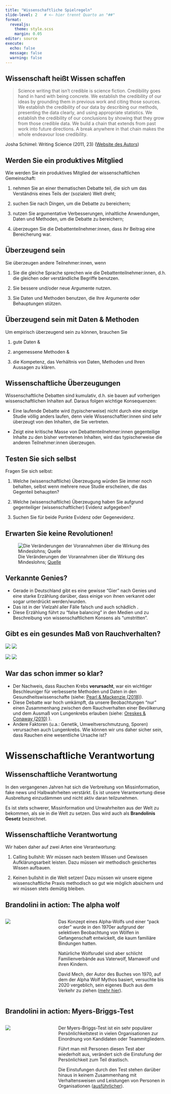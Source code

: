 ```yaml
---
title: "Wissenschaftliche Spielregeln"
slide-level: 2   # <— hier trennt Quarto an "##"
format: 
  revealjs:
    theme: style.scss
    margin: 0.05
editor: source
execute: 
  echo: false
  message: false
  warning: false
---
```


## Wissenschaft heißt Wissen schaffen {.midi}

> Science writing that isn't credible is science fiction. Credibility goes hand in hand with being concrete. We establish the credibility of our ideas by grounding them in previous work and citing those sources. We establish the credibility of our data by describing our methods, presenting the data clearly, and using appropriate statistics. We establish the credibility of our conclusions by showing that they grow from those credible data. We build a chain that extends from past work into future directions. A break anywhere in that chain makes the whole endeavour lose credibility.

Josha Schimel: Writing Science (2011, 23) ([Website des Autors](https://schimelwritingscience.wordpress.com/))

## Werden Sie ein produktives Mitglied

Wie werden Sie ein produktives Mitglied der wissenschaftlichen Gemeinschaft:

  1.  nehmen Sie an einer thematischen Debatte teil, die sich um das Verständnis eines Teils der (sozialen) Welt dreht;

  2.  suchen Sie nach Dingen, um die Debatte zu bereichern;

  3.  nutzen Sie argumentative Verbesserungen, inhaltliche Anwendungen, Daten und Methoden, um die Debatte zu bereichern;

  4.  überzeugen Sie die Debattenteilnehmer:innen, dass ihr Beitrag eine Bereicherung war.

## Überzeugend sein 

Sie überzeugen andere Teilnehmer:innen, wenn

  1.  Sie die gleiche Sprache sprechen wie die Debattenteilnehmer:innen, d.h. die gleichen oder verständliche Begriffe benutzen.

  2.  Sie bessere und/oder neue Argumente nutzen.

  3.  Sie Daten und Methoden benutzen, die Ihre Argumente oder Behauptungen stützen. 

## Überzeugend sein mit Daten & Methoden

Um empirisch überzeugend sein zu können, brauchen Sie

  1.  gute Daten &

  2.  angemessene Methoden &

  3.  die Kompetenz, das Verhältnis von Daten, Methoden und Ihren Aussagen zu klären.

## Wissenschaftliche Überzeugungen

Wissenschaftliche Debatten sind kumulativ, d.h. sie bauen auf vorherigen wissenschaftlichen Inhalten auf. Daraus folgen wichtige Konsequenzen:

-   Eine laufende Debatte wird (typischerweise) nicht durch eine einzige Studie völlig anders laufen, denn viele Wissenschaftler:innen sind sehr überzeugt von den Inhalten, die Sie vertreten.

-   Zeigt eine kritische Masse von Debattenteilnehmer:innen gegenteilige Inhalte zu den bisher vertretenen Inhalten, wird das typischerweise die anderen Teilnehmer:innen überzeugen.


## Testen Sie sich selbst

::: callout-note
Fragen Sie sich selbst:

1.  Welche (wissenschaftliche) Überzeugung würden Sie immer noch behalten, selbst wenn mehrere neue Studie erscheinen, die das Gegenteil behaupten?

2.  Welche (wissenschaftliche) Überzeugung haben Sie aufgrund gegenteiliger (wissenschaftlicher) Evidenz aufgegeben?

3.  Suchen Sie für beide Punkte Evidenz oder Gegenevidenz.
:::

## Erwarten Sie keine Revolutionen!

::: center
:::

![Die Veränderungen der Vorannahmen über die Wirkung des Mindeslohns; [Quelle](https://twitter.com/arindube/status/1315857681148596224)](images/priors-minimumwage.jpg)

::: center
:::

## Verkannte Genies?

  - Gerade in Deutschland gibt es eine gewisse "Gier" nach Genies und eine starke Erzählung darüber, dass einige von ihnen verkannt oder sogar unterdrückt werden/wurden. 
  - Das ist in der Vielzahl aller Fälle falsch und auch schädlich . 
  - Diese Erzählung führt zu "false balancing" in den Medien und zu Beschreibung von wissenschaftlichem Konsens als "umstritten".

## Gibt es ein gesundes Maß von Rauchverhalten? {.small}

::: {layout="[[1,1], [1,1]]"}
![](images/Smoking1.png)
![](images/Smoking2.png)

![](images/Smoking3.png)
![](images/Smoking4.png)
:::

## War das schon immer so klar? {.midi}
  - Der Nachweis, dass Rauchen Krebs **verursacht**, war ein wichtiger Beschleuniger für verbesserte Methoden und Daten in den Gesundheitswissenschafte (siehe: [Pearl & Mackenzie (2018)](https://archive.illc.uva.nl/cil/uploaded_files/inlineitem/Pearl_Mackenzie_2018_The_Book_of_Why.pdf)). 
  - Diese Debatte war hoch umkämpft, da unsere Beobachtungen "nur" einen Zusammenhang zwischen dem Rauchverhalten einer Bevölkerung und dem Ausmaß von Lungenkrebs erlauben (siehe: [Oreskes & Conaway (2010)](https://www.nature.com/articles/465686a)
    ). 
  - Andere Faktoren (u.a.: Genetik, Umweltverschmutzung, Sporen) verursachen auch Lungenkrebs. Wie können wir uns daher sicher sein, dass Rauchen eine wesentliche Ursache ist? 
  

# Wissenschaftliche Verantwortung

## Wissenschaftliche Verantwortung

In den vergangenen Jahren hat sich die Verbreitung von Missinformation, fake news und Halbwahrheiten verstärkt. Es ist unsere Verantwortung diese Ausbreitung einzudämmen und nicht aktiv daran teilzunehmen.

Es ist stets schwerer, Missinformation und Unwahrheiten aus der Welt zu bekommen, als sie in die Welt zu setzen. Das wird auch als **Brandolinis Gesetz** bezeichnet.

## Wissenschaftliche Verantwortung

Wir haben daher auf zwei Arten eine Verantwortung:

1.  Calling bullshit: Wir müssen nach bestem Wissen und Gewissen Aufklärungsarbeit leisten. Dazu müssen wir methodisch gesichertes Wissen aufbauen.

2.  Keinen bullshit in die Welt setzen! Dazu müssen wir unsere eigene wissenschaftliche Praxis methodisch so gut wie möglich absichern und wir müssen stets demütig bleiben.

## Brandolini in action: The alpha wolf  {.midi}

::::::{.columns}
::::{.column width="30%"}
![](images/alphawolf.png)
::::

::::{.column width="70%"} 
Das Konzept eines Alpha-Wolfs und einer “pack order” wurde in den 1970er aufgrund der selektiven Beobachtung von Wölfen in Gefangenschaft entwickelt, die kaum familiäre Bindungen hatten. 

Natürliche Wolfsrudel sind aber schlicht Familienverbände aus Vaterwolf, Mamawolf und ihren Kindern. 

David Mech, der Autor des Buches von 1970, auf dem der Alpha Wolf Mythos basiert, versuchte bis 2020 vergeblich, sein eigenes Buch aus dem Verkehr zu ziehen ([mehr hier](https://sciencenorway.no/ulv/wolf-packs-dont-actually-have-alpha-males-and-alpha-females-the-idea-is-based-on-a-misunderstanding/1850514)).
::::
::::::

## Brandolini in action: Myers-Briggs-Test {.midi}
::::::{.columns}
::::{.column width="30%"}
![](images/MyersBriggs.png)
::::

::::{.column width="70%"} 
Der Myers-Briggs-Test ist ein sehr populärer Persönlichkeitstest in vielen Organisationen zur Einordnung von Kandidaten oder Teammitgliedern.

Führt man mit Personen diesen Test aber wiederholt aus, verändert sich die Einstufung der Persönlichkeit zum Teil drastisch.

Die Einstufungen durch den Test stehen darüber hinaus in keinem Zusammenhang mit Verhaltensweisen und Leistungen von Personen in Organisationen ([ausführlicher](https://www.theswaddle.com/myers-briggs-test-has-been-debunked-time-and-again-why-do-companies-still-use-it)). 
::::
::::::

